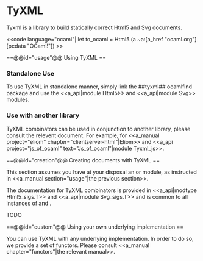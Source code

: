 = TyXML =

Tyxml is a library to build statically correct Html5 and Svg documents.

<<code language="ocaml"|
let to_ocaml = Html5.(a ~a:[a_href "ocaml.org"] [pcdata "OCaml!"])
>>

==@@id="usage"@@ Using TyXML ==

=== Standalone Use ===

To use TyXML in standalone manner, simply link the ##tyxml## ocamlfind package
and use the <<a_api|module Html5>> and <<a_api|module Svg>> modules.

=== Use with another library ===

TyXML combinators can be used in conjunction to another library, please consult the relevent document. For example, for
<<a_manual project="eliom" chapter="clientserver-html"|Eliom>>
and
<<a_api project="js_of_ocaml" text="Js_of_ocaml"|module Tyxml_js>>.

==@@id="creation"@@ Creating documents with TyXML ==

This section assumes you have at your disposal an {{{Html5}}} or {{{Svg}}} module, as instructed in <<a_manual section="usage"|the previous section>>.

The documentation for TyXML combinators is provided in <<a_api|modtype Html5_sigs.T>> and <<a_api|module Svg_sigs.T>> and is common to all instances of {{{Html5}}} and {{{Svg}}}.

TODO


==@@id="custom"@@ Using your own underlying implementation ==

You can use TyXML with any underlying implementation. In order to do so, we provide a set of functors.
Please consult <<a_manual chapter="functors"|the relevant manual>>.

